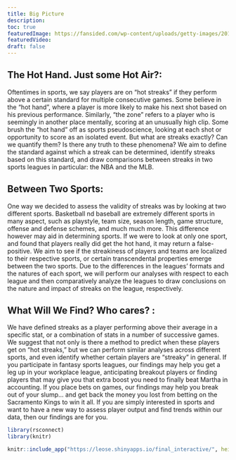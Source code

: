 ```yaml
---
title: Big Picture
description:
toc: true
featuredImage: https://fansided.com/wp-content/uploads/getty-images/2018/08/489676914.jpeg
featuredVideo:
draft: false
---
```




## The Hot Hand. Just some Hot Air?: 

Oftentimes in sports, we say players are on “hot streaks” if they perform above a certain standard for multiple consecutive games. Some believe in the "hot hand", where a player is more likely to make his next shot based on his previous performance. Similarly, "the zone" refers to a player who is seemingly in another place mentally, scoring at an unusually high clip. Some brush the "hot hand" off as sports pseudoscience, looking at each shot or opportunity to score as an isolated event. But what are streaks exactly? Can we quantify them? Is there any truth to these phenomena? We aim to define the standard against which a streak can be determined, identify streaks based on this standard, and draw comparisons between streaks in two sports leagues in particular: the NBA and the MLB. 

## Between Two Sports:

One way we decided to assess the validity of streaks was by looking at two different sports. Basketball nd baseball are extremely different sports in many aspect, such as playstyle, team size, season length, game structure, offense and defense schemes, and much much more. This difference however may aid in determining sports. If we were to look at only one sport, and found that players really did get the hot hand, it may return a false-positive. We aim to see if the streakiness of players and teams are localized to their respective sports, or certain transcendental properties emerge between the two sports. Due to the differences in the leagues’ formats and the natures of each sport, we will perform our analyses with respect to each league and then comparatively analyze the leagues to draw conclusions on the nature and impact of streaks on the league, respectively. 

## What Will We Find? Who cares? :

We have defined streaks as a player performing above their average in a specific stat, or a combination of stats in a number of successive games. We suggest that not only is there a method to predict when these players get on “hot streaks,” but we can perform similar analyses across different sports, and even identify whether certain players are “streaky” in general. If you participate in fantasy sports leagues, our findings may help you get a leg up in your workplace league, anticipating breakout players or finding players that may give you that extra boost you need to finally beat Martha in accounting. If you place bets on games, our findings may help you break out of your slump... and get back the money you lost from betting on the Sacramento Kings to win it all. If you are simply interested in sports and want to have a new way to assess player output and find trends within our data, then our findings are for you. 

```r
library(rsconnect)
library(knitr)

knitr::include_app("https://leose.shinyapps.io/final_interactive/", height = "600px")

```
